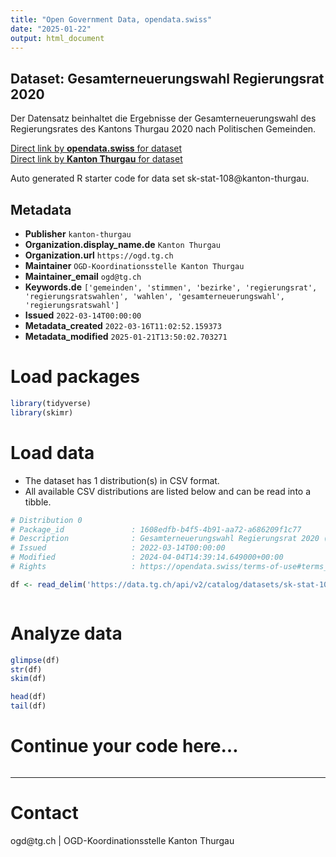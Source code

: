 ```yaml
---
title: "Open Government Data, opendata.swiss"
date: "2025-01-22"
output: html_document
---
```


## Dataset: Gesamterneuerungswahl Regierungsrat 2020

Der Datensatz beinhaltet die Ergebnisse der Gesamterneuerungswahl des Regierungsrates des Kantons Thurgau 2020 nach Politischen Gemeinden.

[Direct link by **opendata.swiss** for dataset](https://opendata.swiss/de/dataset/gesamterneuerungwahl-regierungsrat-2020)<br>
[Direct link by **Kanton Thurgau** for dataset](https://data.tg.ch/explore/dataset/sk-stat-108/)

Auto generated R starter code for data set sk-stat-108@kanton-thurgau.

## Metadata

- **Publisher** `kanton-thurgau`
- **Organization.display_name.de** `Kanton Thurgau`
- **Organization.url** `https://ogd.tg.ch`
- **Maintainer** `OGD-Koordinationsstelle Kanton Thurgau`
- **Maintainer_email** `ogd@tg.ch`
- **Keywords.de** `['gemeinden', 'stimmen', 'bezirke', 'regierungsrat', 'regierungsratswahlen', 'wahlen', 'gesamterneuerungswahl', 'regierungsratswahl']`
- **Issued** `2022-03-14T00:00:00`
- **Metadata_created** `2022-03-16T11:02:52.159373`
- **Metadata_modified** `2025-01-21T13:50:02.703271`


# Load packages

```r

library(tidyverse)
library(skimr)

```

# Load data

-   The dataset has 1 distribution(s) in CSV format.
-   All available CSV distributions are listed below and can be read into a tibble.

```r

# Distribution 0
# Package_id               : 1608edfb-b4f5-4b91-aa72-a686209f1c77
# Description              : Gesamterneuerungswahl Regierungsrat 2020 (csv)
# Issued                   : 2022-03-14T00:00:00
# Modified                 : 2024-04-04T14:39:14.649000+00:00
# Rights                   : https://opendata.swiss/terms-of-use#terms_by

df <- read_delim('https://data.tg.ch/api/v2/catalog/datasets/sk-stat-108/exports/csv?use_labels=true')



```

# Analyze data

```r

glimpse(df)
str(df)
skim(df)

head(df)
tail(df)

```

# Continue your code here...

```r

```

------------------------------------------------------------------------

# Contact

ogd@tg.ch | OGD-Koordinationsstelle Kanton Thurgau
